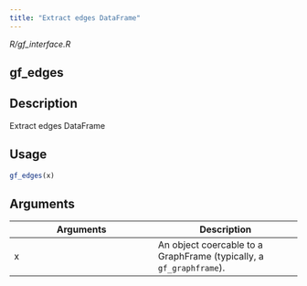 ```yaml
---
title: "Extract edges DataFrame"
---
```


*R/gf_interface.R*

## gf_edges

## Description
Extract edges DataFrame 


## Usage
```r
gf_edges(x) 
```

## Arguments
|Arguments|Description|
|---|---|
| x | An object coercable to a GraphFrame (typically, a `gf_graphframe`). |







